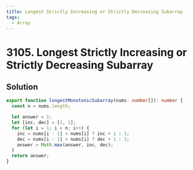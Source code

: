 ```yaml
---
title: Longest Strictly Increasing or Strictly Decreasing Subarray
tags:
  - Array
---
```


# 3105. Longest Strictly Increasing or Strictly Decreasing Subarray

<Badges>
  <LevelBadge level="easy" />
  <TopicBadge name="Array" slug="array" />
</Badges>

## Solution

```typescript filename="solution.ts" copy
export function longestMonotonicSubarray(nums: number[]): number {
  const n = nums.length;

  let answer = 1;
  let [inc, dec] = [1, 1];
  for (let i = 1; i < n; i++) {
    inc = nums[i - 1] < nums[i] ? inc + 1 : 1;
    dec = nums[i - 1] > nums[i] ? dec + 1 : 1;
    answer = Math.max(answer, inc, dec);
  }
  return answer;
}
```

<ProblemLink
  codingSite="leetcode"
  href="https://leetcode.com/problems/longest-strictly-increasing-or-strictly-decreasing-subarray"
  title="Longest Strictly Increasing or Strictly Decreasing Subarray"
/>
